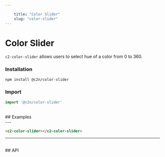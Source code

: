 ```yaml
---
    
    title: "Color Slider"
    slug: "color-slider"
---
```




# Color Slider

`c2-color-slider` allows users to select hue of a color from 0 to 360.

### Installation

```bash tag=CodeBlock
npm install @c2n/color-slider
```

### Import

```typescript tag=CodeBlock
import '@c2n/color-slider'
```

<br />
## Examples
<br />
---

```html tag=MdxCodeBlock,compack=true,component=c2-color-slider
<c2-color-slider></c2-color-slider>
```

---

<br />
## API

<ApiTable componentTag="c2-color-slider"></ApiTable>
